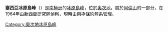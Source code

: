 {{Expand|time=2014-01-06T16:04:12+00:00}}{{Unreferenced|time=2014-01-06T16:04:12+00:00}}
{{coord|76|44|S|159|47|E|display=title}}

'''塞西亞冰原島峰'''（{{lang-en|Scythian Nunatak}}）是[[南極洲|南極洲]]的[[冰原島峰|冰原島峰]]，位於[[奧次地|奧次地]]，屬於[[阿倫山|阿倫山]]的一部分，在1964年由[[新西蘭|新西蘭]]研究隊偵察，現時由[[南極條約體系|南極條約體系]]管理。

{{DEFAULTSORT:Scythian Nunatak}}
[[Category:奧次地冰原島峰|Category:奧次地冰原島峰]]


{{OatesLand-geo-stub}}